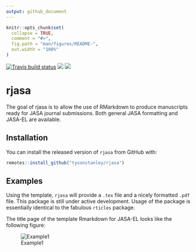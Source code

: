 ```yaml
---
output: github_document
---
```


<!-- README.md is generated from README.Rmd. Please edit that file -->

```r
knitr::opts_chunk$set(
  collapse = TRUE,
  comment = "#>",
  fig.path = "man/figures/README-",
  out.width = "100%"
)
```

[![Travis build status](https://travis-ci.org/TysonStanley/rjasa.svg?branch=master)](https://travis-ci.org/TysonStanley/rjasa)
![](https://img.shields.io/badge/version%200.1.0-passing-bright%20green.svg)
![](https://img.shields.io/badge/stage-developmental-yellow.svg)

# rjasa

The goal of rjasa is to allow the use of RMarkdown to produce manuscripts ready for JASA journal submissions. Both general JASA formatting and JASA-EL are available.

## Installation

You can install the released version of `rjasa` from GitHub with:

``` r
remotes::install_github("tysonstanley/rjasa")
```

## Examples

Using the template, `rjasa` will provide a `.tex` file and a nicely formatted `.pdf` file. This package is still under active development. Usage of the package is essentially identical to the fabulous `rticles` package.

The title page of the template Rmarkdown for JASA-EL looks like the following figure:

![Example1](inst/example1.png)
